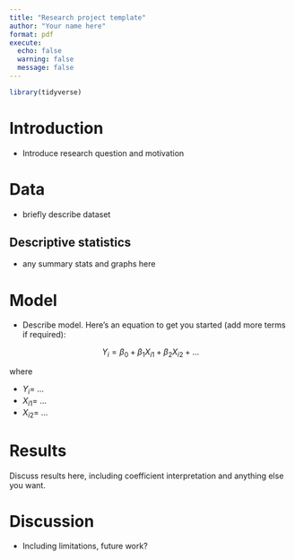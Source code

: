 ```yaml
---
title: "Research project template"
author: "Your name here"
format: pdf
execute:
  echo: false
  warning: false
  message: false
---
```


```r
library(tidyverse)
```

# Introduction

- Introduce research question and motivation

# Data

- briefly describe dataset

## Descriptive statistics

- any summary stats and graphs here

# Model

- Describe model. Here's an equation to get you started (add more terms if required):

$$
Y_i = \beta_0 + \beta_1X_{i1} + \beta_2X_{i2} + ...
$$

where

- $Y_i =$ ...
- $X_{i1} =$ ...
- $X_{i2} =$ ...

# Results

Discuss results here, including coefficient interpretation and anything else you want. 

# Discussion

- Including limitations, future work?
